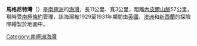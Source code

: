 '''馬格尼特灣'''（{{lang-en|Magnet Bay}}）是[[南極洲|南極洲]]的[[海灣|海灣]]，長11公里、寬3公里，距離[[內皮爾山脈|內皮爾山脈]]57公里，現時受[[南極條約|南極條約]]管理，該海灣被1929至1931年期間由[[英國|英國]]、[[澳洲|澳洲]]和[[新西蘭|新西蘭]]的探險隊繪製於地圖中。

{{coord|66|22|S|56|20|E|display=title}}

{{Antarctica-geo-stub}}
[[Category:南極洲海灣|Category:南極洲海灣]]